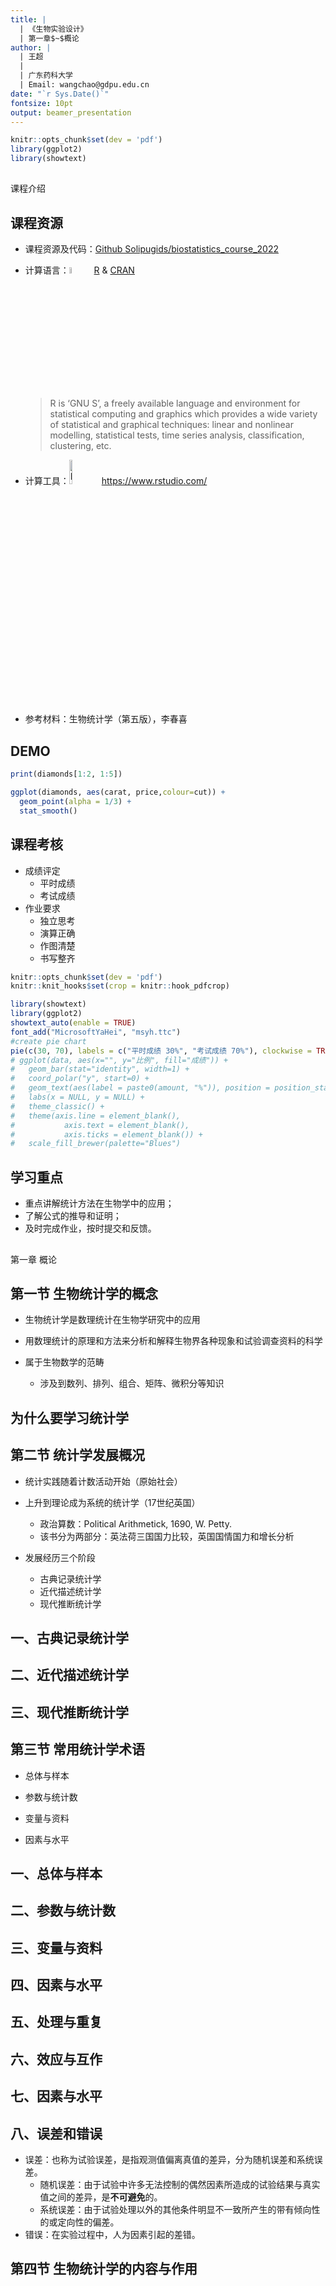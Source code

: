 ```yaml
---
title: |
  | 《生物实验设计》
  | 第一章$~$概论
author: |
  | 王超
  | 
  | 广东药科大学
  | Email: wangchao@gdpu.edu.cn
date: "`r Sys.Date()`"
fontsize: 10pt
output: beamer_presentation
---
```

```r
knitr::opts_chunk$set(dev = 'pdf')
library(ggplot2)
library(showtext)
```
## 

\LARGE 课程介绍 

## 课程资源
- 课程资源及代码：[Github Solipugids/biostatistics_course_2022](https://github.com/Solipugids/biostatistics_course_2022.git)
- 计算语言：![R](./Rlogo.png){width=5%} $~~$ [R](https://www.r-project.org/) & [CRAN](https://cran.r-project.org/)

  > R is ‘GNU S’, a freely available language and environment for statistical computing and graphics which provides a wide variety of statistical and graphical techniques: linear and nonlinear modelling, statistical tests, time series analysis, classification, clustering, etc. 
  
- 计算工具：![RStudio](./rstudio_logo.png){width=10%} <https://www.rstudio.com/>
 
- 参考材料：生物统计学（第五版），李春喜

## DEMO

```r
print(diamonds[1:2, 1:5])
```
```r
ggplot(diamonds, aes(carat, price,colour=cut)) +
  geom_point(alpha = 1/3) + 
  stat_smooth()
```

## 课程考核

- 成绩评定
  - 平时成绩
  - 考试成绩
  
- 作业要求
  - 独立思考
  - 演算正确
  - 作图清楚
  - 书写整齐
  
```r
knitr::opts_chunk$set(dev = 'pdf')
knitr::knit_hooks$set(crop = knitr::hook_pdfcrop)
```
```r
library(showtext)
library(ggplot2)
showtext_auto(enable = TRUE)
font_add("MicrosoftYaHei", "msyh.ttc")
#create pie chart
pie(c(30, 70), labels = c("平时成绩 30%", "考试成绩 70%"), clockwise = TRUE, radius = 0.5, col = RColorBrewer::brewer.pal(3, name = "Pastel1"), family = "MicrosoftYaHei", cex = 0.5)
# ggplot(data, aes(x="", y="比例", fill="成绩")) +
#   geom_bar(stat="identity", width=1) +
#   coord_polar("y", start=0) +
#   geom_text(aes(label = paste0(amount, "%")), position = position_stack(vjust=0.5)) +
#   labs(x = NULL, y = NULL) +
#   theme_classic() +
#   theme(axis.line = element_blank(),
#           axis.text = element_blank(),
#           axis.ticks = element_blank()) +
#   scale_fill_brewer(palette="Blues")
```

## 学习重点

- 重点讲解统计方法在生物学中的应用；
- 了解公式的推导和证明；
- 及时完成作业，按时提交和反馈。

## 

\LARGE 第一章$~$概论

## 第一节$~$生物统计学的概念

- 生物统计学是数理统计在生物学研究中的应用

- 用数理统计的原理和方法来分析和解释生物界各种现象和试验调查资料的科学

- 属于生物数学的范畴
  - 涉及到数列、排列、组合、矩阵、微积分等知识
  
## 为什么要学习统计学


## 第二节$~$统计学发展概况
- 统计实践随着计数活动开始（原始社会）

- 上升到理论成为系统的统计学（17世纪英国）
  - 政治算数：Political Arithmetick, 1690, W. Petty. 
  - 该书分为两部分：英法荷三国国力比较，英国国情国力和增长分析

- 发展经历三个阶段
  - 古典记录统计学
  - 近代描述统计学
  - 现代推断统计学

## 一、古典记录统计学

## 二、近代描述统计学

## 三、现代推断统计学

## 第三节$~$常用统计学术语

- 总体与样本

- 参数与统计数

- 变量与资料

- 因素与水平

## 一、总体与样本

## 二、参数与统计数

## 三、变量与资料

## 四、因素与水平

## 五、处理与重复

## 六、效应与互作

## 七、因素与水平

## 八、误差和错误

- 误差：也称为试验误差，是指观测值偏离真值的差异，分为随机误差和系统误差。
  - 随机误差：由于试验中许多无法控制的偶然因素所造成的试验结果与真实值之间的差异，是**不可避免**的。
  - 系统误差：由于试验处理以外的其他条件明显不一致所产生的带有倾向性的或定向性的偏差。

- 错误：在实验过程中，人为因素引起的差错。

## 第四节$~$生物统计学的内容与作用



